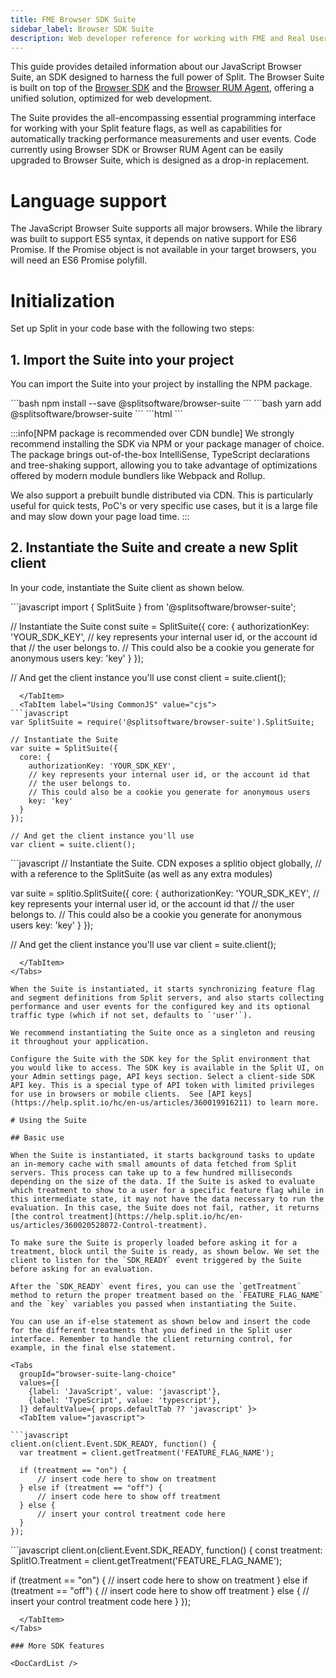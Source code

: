 ```yaml
---
title: FME Browser SDK Suite
sidebar_label: Browser SDK Suite
description: Web developer reference for working with FME and Real User Metrics (RUM)
---
```



This guide provides detailed information about our JavaScript Browser Suite, an SDK designed to harness the full power of Split. The Browser Suite is built on top of the [Browser SDK](https://help.split.io/hc/en-us/articles/360058730852-Browser-SDK) and the [Browser RUM Agent](https://help.split.io/hc/en-us/articles/360030898431-Browser-RUM-agent), offering a unified solution, optimized for web development.

The Suite provides the all-encompassing essential programming interface for working with your Split feature flags, as well as capabilities for automatically tracking performance measurements and user events. Code currently using Browser SDK or Browser RUM Agent can be easily upgraded to Browser Suite, which is designed as a drop-in replacement.

# Language support

The JavaScript Browser Suite supports all major browsers. While the library was built to support ES5 syntax, it depends on native support for ES6 Promise. If the Promise object is not available in your target browsers, you will need an ES6 Promise polyfill.

# Initialization

Set up Split in your code base with the following two steps:

## 1. Import the Suite into your project

You can import the Suite into your project by installing the NPM package.


<Tabs>
  <TabItem label="NPM (recommended)" value="npm">
```bash
npm install --save @splitsoftware/browser-suite
```
  </TabItem>
  <TabItem label="Yarn" value="yarn">
```bash
yarn add @splitsoftware/browser-suite
```
  </TabItem>
  <TabItem label="CND bundle" value="cdn">
```html
<script src="//cdn.split.io/sdk/browser-suite-2.0.0.min.js"></script>
```
  </TabItem>
</Tabs>

:::info[NPM package is recommended over CDN bundle]
We strongly recommend installing the SDK via NPM or your package manager of choice. The package brings out-of-the-box IntelliSense, TypeScript declarations and tree-shaking support, allowing you to take advantage of optimizations offered by modern module bundlers like Webpack and Rollup.

We also support a prebuilt bundle distributed via CDN. This is particularly useful for quick tests, PoC's or very specific use cases, but it is a large file and may slow down your page load time.
:::

## 2. Instantiate the Suite and create a new Split client

In your code, instantiate the Suite client as shown below.

<Tabs>
  <TabItem label="Using ES modules" value="es">
```javascript
import { SplitSuite } from '@splitsoftware/browser-suite';

// Instantiate the Suite
const suite = SplitSuite({
  core: {
    authorizationKey: 'YOUR_SDK_KEY',
    // key represents your internal user id, or the account id that
    // the user belongs to.
    // This could also be a cookie you generate for anonymous users
    key: 'key'
  }
});

// And get the client instance you'll use
const client = suite.client();
```
  </TabItem>
  <TabItem label="Using CommonJS" value="cjs">
```javascript
var SplitSuite = require('@splitsoftware/browser-suite').SplitSuite;

// Instantiate the Suite
var suite = SplitSuite({
  core: {
    authorizationKey: 'YOUR_SDK_KEY',
    // key represents your internal user id, or the account id that
    // the user belongs to.
    // This could also be a cookie you generate for anonymous users
    key: 'key'
  }
});

// And get the client instance you'll use
var client = suite.client();
```
  </TabItem>
  <TabItem label="Using CDN bundle" value="cdn">
```javascript
// Instantiate the Suite. CDN exposes a splitio object globally,
// with a reference to the SplitSuite (as well as any extra modules)

var suite = splitio.SplitSuite({
  core: {
    authorizationKey: 'YOUR_SDK_KEY',
    // key represents your internal user id, or the account id that
    // the user belongs to.
    // This could also be a cookie you generate for anonymous users
    key: 'key'
  }
});

// And get the client instance you'll use
var client = suite.client();
```
  </TabItem>
</Tabs>

When the Suite is instantiated, it starts synchronizing feature flag and segment definitions from Split servers, and also starts collecting performance and user events for the configured key and its optional traffic type (which if not set, defaults to `'user'`).

We recommend instantiating the Suite once as a singleton and reusing it throughout your application.

Configure the Suite with the SDK key for the Split environment that you would like to access. The SDK key is available in the Split UI, on your Admin settings page, API keys section. Select a client-side SDK API key. This is a special type of API token with limited privileges for use in browsers or mobile clients.  See [API keys](https://help.split.io/hc/en-us/articles/360019916211) to learn more.

# Using the Suite

## Basic use

When the Suite is instantiated, it starts background tasks to update an in-memory cache with small amounts of data fetched from Split servers. This process can take up to a few hundred milliseconds depending on the size of the data. If the Suite is asked to evaluate which treatment to show to a user for a specific feature flag while in this intermediate state, it may not have the data necessary to run the evaluation. In this case, the Suite does not fail, rather, it returns [the control treatment](https://help.split.io/hc/en-us/articles/360020528072-Control-treatment).

To make sure the Suite is properly loaded before asking it for a treatment, block until the Suite is ready, as shown below. We set the client to listen for the `SDK_READY` event triggered by the Suite before asking for an evaluation.

After the `SDK_READY` event fires, you can use the `getTreatment` method to return the proper treatment based on the `FEATURE_FLAG_NAME` and the `key` variables you passed when instantiating the Suite.

You can use an if-else statement as shown below and insert the code for the different treatments that you defined in the Split user interface. Remember to handle the client returning control, for example, in the final else statement.

<Tabs
  groupId="browser-suite-lang-choice"
  values={[
    {label: 'JavaScript', value: 'javascript'},
    {label: 'TypeScript', value: 'typescript'},
  ]} defaultValue={ props.defaultTab ?? 'javascript' }>
  <TabItem value="javascript">

```javascript
client.on(client.Event.SDK_READY, function() {
  var treatment = client.getTreatment('FEATURE_FLAG_NAME');

  if (treatment == "on") {
      // insert code here to show on treatment
  } else if (treatment == "off") {
      // insert code here to show off treatment
  } else {
      // insert your control treatment code here
  }
});
```
  </TabItem>
  <TabItem value="typescript">
```javascript
client.on(client.Event.SDK_READY, function() {
  const treatment: SplitIO.Treatment = client.getTreatment('FEATURE_FLAG_NAME');

  if (treatment == "on") {
      // insert code here to show on treatment
  } else if (treatment == "off") {
      // insert code here to show off treatment
  } else {
      // insert your control treatment code here
  }
});
```
  </TabItem>
</Tabs>

### More SDK features

<DocCardList />